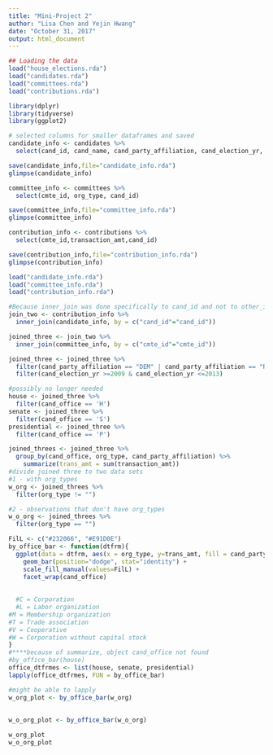```yaml
---
title: "Mini-Project 2"
author: "Lisa Chen and Yejin Hwang"
date: "October 31, 2017"
output: html_document
---
```


```r
## Loading the data
load("house_elections.rda")
load("candidates.rda")
load("committees.rda")
load("contributions.rda")
```

```r
library(dplyr)
library(tidyverse)
library(ggplot2)
```

```r
# selected columns for smaller dataframes and saved
candidate_info <- candidates %>%
  select(cand_id, cand_name, cand_party_affiliation, cand_election_yr, cand_office)

save(candidate_info,file="candidate_info.rda")
glimpse(candidate_info)

committee_info <- committees %>%
  select(cmte_id, org_type, cand_id)

save(committee_info,file="committee_info.rda")
glimpse(committee_info)

contribution_info <- contributions %>%
  select(cmte_id,transaction_amt,cand_id)

save(contribution_info,file="contribution_info.rda")
glimpse(contribution_info)
```

```r
load("candidate_info.rda")
load("committee_info.rda")
load("contribution_info.rda")

#Because inner_join was done specifically to cand_id and not to other_id (FEC ID of the recipient committee or the supported or opposed candidate ID), the data is limited to candidates receiving money from the filing committee directly.
join_two <- contribution_info %>%
  inner_join(candidate_info, by = c("cand_id"="cand_id"))

joined_three <- join_two %>%
  inner_join(committee_info, by = c("cmte_id"="cmte_id"))

joined_three <- joined_three %>%
  filter(cand_party_affiliation == "DEM" | cand_party_affiliation == "REP") %>%
  filter(cand_election_yr >=2009 & cand_election_yr <=2013)
```
```r
#possibly no longer needed
house <- joined_three %>%
  filter(cand_office == 'H')
senate <- joined_three %>%
  filter(cand_office == 'S')
presidential <- joined_three %>%
  filter(cand_office == 'P')
```

```r
joined_threes <- joined_three %>%
  group_by(cand_office, org_type, cand_party_affiliation) %>%
    summarize(trans_amt = sum(transaction_amt))
#divide joined three to two data sets
#1 - with org_types
w_org <- joined_threes %>%
  filter(org_type != "")

#2 - observations that don't have org_types
w_o_org <- joined_threes %>%
  filter(org_type == "")

```

```r
FilL <- c("#232066", "#E91D0E")
by_office_bar <- function(dtfrm){
  ggplot(data = dtfrm, aes(x = org_type, y=trans_amt, fill = cand_party_affiliation, color = cand_party_affiliation)) +
    geom_bar(position="dodge", stat="identity") +
    scale_fill_manual(values=FilL) +
    facet_wrap(cand_office)
  
  
  #C = Corporation
  #L = Labor organization
#M = Membership organization
#T = Trade association
#V = Cooperative
#W = Corporation without capital stock
}
#****because of summarize, object cand_office not found
#by_office_bar(house)
office_dtfrmes <- list(house, senate, presidential)
lapply(office_dtfrmes, FUN = by_office_bar)
```

```r
#might be able to lapply
w_org_plot <- by_office_bar(w_org)
  
  
w_o_org_plot <- by_office_bar(w_o_org)

w_org_plot
w_o_org_plot
```


